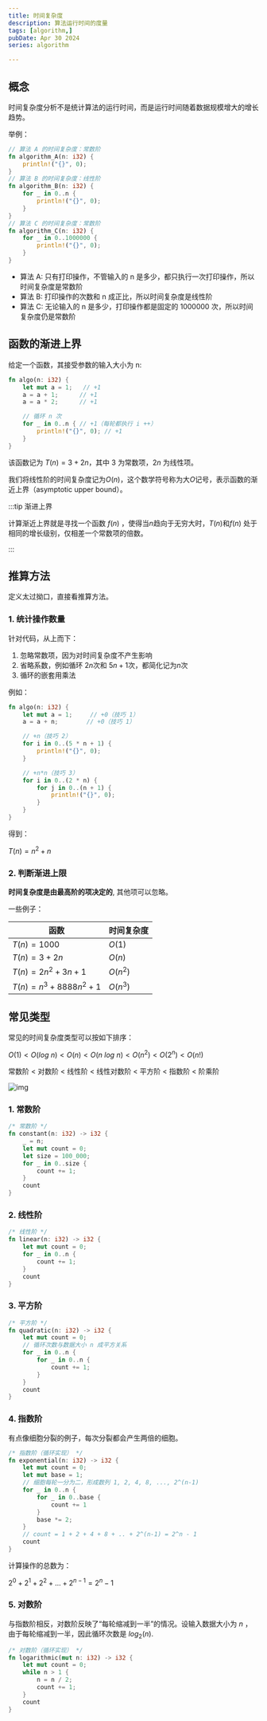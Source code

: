 ```yaml
---
title: 时间复杂度
description: 算法运行时间的度量
tags: [algorithm,]
pubDate: Apr 30 2024
series: algorithm

---
```


## 概念

时间复杂度分析不是统计算法的运行时间，而是运行时间随着数据规模增大的增长趋势。

举例：

```rust
// 算法 A 的时间复杂度：常数阶
fn algorithm_A(n: i32) {
    println!("{}", 0);
}
// 算法 B 的时间复杂度：线性阶
fn algorithm_B(n: i32) {
    for _ in 0..n {
        println!("{}", 0);
    }
}
// 算法 C 的时间复杂度：常数阶
fn algorithm_C(n: i32) {
    for _ in 0..1000000 {
        println!("{}", 0);
    }
}
```
- 算法 A: 只有打印操作，不管输入的 n 是多少，都只执行一次打印操作，所以时间复杂度是常数阶
- 算法 B: 打印操作的次数和 n 成正比，所以时间复杂度是线性阶
- 算法 C: 无论输入的 n 是多少，打印操作都是固定的 1000000 次，所以时间复杂度仍是常数阶

## 函数的渐进上界

给定一个函数，其接受参数的输入大小为 n:

```rust
fn algo(n: i32) {
    let mut a = 1;   // +1
    a = a + 1;      // +1
    a = a * 2;      // +1

    // 循环 n 次
    for _ in 0..n { // +1（每轮都执行 i ++）
        println!("{}", 0); // +1
    }
}
```

该函数记为 $T(n) = 3 + 2n$，其中 $3$ 为常数项，$2n$ 为线性项。

我们将线性阶的时间复杂度记为$O(n)$，这个数学符号称为大$O$记号，表示函数的渐近上界（asymptotic upper bound）。

:::tip 渐进上界

计算渐近上界就是寻找一个函数 $f(n)$ ，使得当$n$趋向于无穷大时，$T(n)$和$f(n)$ 处于相同的增长级别，仅相差一个常数项的倍数。

:::

## 推算方法

定义太过拗口，直接看推算方法。

### 1. 统计操作数量

针对代码，从上而下：

1. 忽略常数项，因为对时间复杂度不产生影响
2. 省略系数，例如循环 $2n$次和 $5n+1$次，都简化记为$n$次
3. 循环的嵌套用乘法


例如：

```rust
fn algo(n: i32) {
    let mut a = 1;     // +0（技巧 1）
    a = a + n;        // +0（技巧 1）

    // +n（技巧 2）
    for i in 0..(5 * n + 1) {
        println!("{}", 0);
    }

    // +n*n（技巧 3）
    for i in 0..(2 * n) {
        for j in 0..(n + 1) {
            println!("{}", 0);
        }
    }
}
```

得到：

$T(n) = n^2+n$

### 2. 判断渐进上限

**时间复杂度是由最高阶的项决定的**, 其他项可以忽略。

一些例子：

| 函数 | 时间复杂度 |
| --- | --- |
| $T(n) = 1000$| $O(1)$ |
| $T(n) = 3 + 2n$ | $O(n)$ |
| $T(n) = 2n^2 + 3n + 1$ | $O(n^2)$ |
| $T(n) = n^3 + 8888n^2 + 1$ | $O(n^3)$ |


## 常见类型

常见的时间复杂度类型可以按如下排序：

$O(1) < O(log\ n) < O(n) < O(n\ log\ n) < O(n^2) < O(2^n) < O(n!)$

常数阶 < 对数阶 < 线性阶 < 线性对数阶 < 平方阶 < 指数阶 < 阶乘阶

![img](https://www.hello-algo.com/chapter_computational_complexity/time_complexity.assets/time_complexity_common_types.png)

### 1. 常数阶

```rust
/* 常数阶 */
fn constant(n: i32) -> i32 {
    _ = n;
    let mut count = 0;
    let size = 100_000;
    for _ in 0..size {
        count += 1;
    }
    count
}
```

### 2. 线性阶

```rust
/* 线性阶 */
fn linear(n: i32) -> i32 {
    let mut count = 0;
    for _ in 0..n {
        count += 1;
    }
    count
}
```

### 3. 平方阶

```rust
/* 平方阶 */
fn quadratic(n: i32) -> i32 {
    let mut count = 0;
    // 循环次数与数据大小 n 成平方关系
    for _ in 0..n {
        for _ in 0..n {
            count += 1;
        }
    }
    count
}
```

### 4. 指数阶

有点像细胞分裂的例子，每次分裂都会产生两倍的细胞。

```rust
/* 指数阶（循环实现） */
fn exponential(n: i32) -> i32 {
    let mut count = 0;
    let mut base = 1;
    // 细胞每轮一分为二，形成数列 1, 2, 4, 8, ..., 2^(n-1)
    for _ in 0..n {
        for _ in 0..base {
            count += 1
        }
        base *= 2;
    }
    // count = 1 + 2 + 4 + 8 + .. + 2^(n-1) = 2^n - 1
    count
}
```

计算操作的总数为：

$2^0 + 2^1 + 2^2 +... + 2^{n-1} = 2^n - 1$

### 5. 对数阶

与指数阶相反，对数阶反映了“每轮缩减到一半”的情况。设输入数据大小为 $n$ ，由于每轮缩减到一半，因此循环次数是 $log_2(n)$.

```rust
/* 对数阶（循环实现） */
fn logarithmic(mut n: i32) -> i32 {
    let mut count = 0;
    while n > 1 {
        n = n / 2;
        count += 1;
    }
    count
}
```
